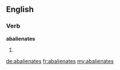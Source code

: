 ==English==

===Verb===
'''abalienates'''

# {{third-person singular of|abalienate}}

[[de:abalienates]]
[[fr:abalienates]]
[[my:abalienates]]